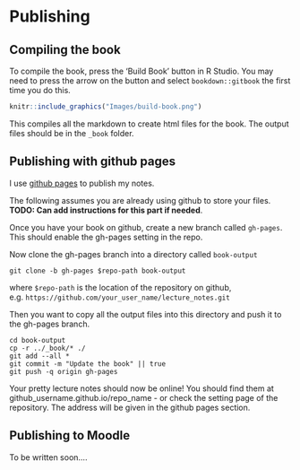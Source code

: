 # Publishing {#sec:publishing}

## Compiling the book {#sec:create-book}

To compile the book, press the 'Build Book' button in R Studio. You may need to press the arrow on the button and select `bookdown::gitbook` the first time you do this.

```r
knitr::include_graphics("Images/build-book.png")
```

This compiles all the markdown to create html files for the book. The output files should be in the `_book` folder.

## Publishing with github pages {#sec:gh-pages}

I use [github pages](pages.github.com) to publish my notes. 

The following assumes you are already using github to store your files. **TODO: Can add instructions for this part if needed**.

Once you have your book on github, create a new branch called `gh-pages`. This should enable the gh-pages setting in the repo.

Now clone the gh-pages branch into a directory called `book-output`

```
git clone -b gh-pages $repo-path book-output
```
where `$repo-path` is the location of the repository on github, e.g. `https://github.com/your_user_name/lecture_notes.git`

Then you want to copy all the output files into this directory and push it to the gh-pages branch.

```
cd book-output
cp -r ../_book/* ./
git add --all *
git commit -m "Update the book" || true
git push -q origin gh-pages
```

Your pretty lecture notes should now be online! You should find them at github_username.github.io/repo_name - or check the setting page of the repository. The address will be given in the github pages section.

## Publishing to Moodle {#sec:moodle-pub}

To be written soon....






